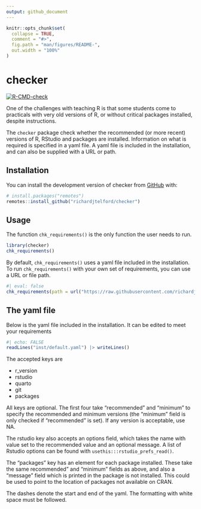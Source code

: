 ```yaml
---
output: github_document
---
```


<!-- README.md is generated from README.Rmd. Please edit that file -->

```r
knitr::opts_chunk$set(
  collapse = TRUE,
  comment = "#>",
  fig.path = "man/figures/README-",
  out.width = "100%"
)
```

# checker

<!-- badges: start -->
[![R-CMD-check](https://github.com/richardjtelford/checker/workflows/R-CMD-check/badge.svg)](https://github.com/richardjtelford/checker/actions)
<!-- badges: end -->

One of the challenges with teaching R is that some students come to practicals with very old versions of R, or without critical packages installed, despite instructions.

The `checker` package check whether the recommended (or more recent) versions of R, RStudio and packages are installed. 
Information on what is required is specified in a yaml file. 
A yaml file is included in the installation, and can also be supplied with a URL or path.

## Installation

You can install the development version of checker from [GitHub](https://github.com/) with:

``` r
# install.packages("remotes")
remotes::install_github("richardjtelford/checker")
```

## Usage

The function `chk_requirements()` is the only function the user needs to run.

```r
library(checker)
chk_requirements()
```
By default, `chk_requirements()` uses a yaml file included in the installation.
To run `chk_requirements()` with your own set of requirements, you can use a URL or file path.

```r
#| eval: false
chk_requirements(path = url("https://raw.githubusercontent.com/richardjtelford/checker/main/inst/default.yaml"))
```


## The yaml file

Below is the yaml file included in the installation. It can be edited to meet your requirements


```r
#| echo: FALSE
readLines("inst/default.yaml") |> writeLines()
```

The accepted keys are

- r_version
- rstudio
- quarto
- git
- packages

All keys are optional.
The first four take "recommended" and "minimum" to specify the recommended and minimum versions (the "minimum" field is only checked if "recommended" is set). If any version is acceptable, use NA.

The rstudio key also accepts an options field, which takes the name with value set to the recommended value and an optional message. A list of Rstudio options can be found with `usethis:::rstudio_prefs_read()`.

The "packages" key has an element for each package installed. These take the same recommended" and "minimum" fields as above, and also a "message" field which is printed in the package is not installed. This could be used to point to the location of packages not available on CRAN.


The dashes denote the start and end of the yaml. The formatting with white space must be followed.

